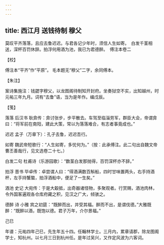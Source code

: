 ```yaml
---
---
---
```

title: 西江月 送钱待制 穆父
---







莫叹平齐落落，且应去鲁迟迟。与君各记少年时，须信人生如寄。　白发千茎相送，深杯百罚休辞。拍浮何用酒为池，我已为君德醉。　傅注本卷二





【校】


傅注本“平齐”作“平原”。 毛本题无“穆父”二字，余同傅本。





【朱注】


案诗集施注：钱勰字穆父，以龙图阁待制知开封府。坐奏狱空不实，出知越州，时元祐三年九月。词有“去鲁”语，当为是年作。编戊辰。





【笺】


落落 后汉书 耿弇传：弇讨张步，步平散去。车驾至临淄劳军，群臣大会，帝谓弇曰：“将军前在南阳，建此大策，常以为落落难合，有志者事竟成也。”

迟迟 孟子（万章下）：孔子去鲁，迟迟吾行。

如寄 魏武帝短歌行：“人生如寄，多忧何为。”（按：此承傅注。此二句出自魏文帝 曹丕善哉行，见文选卷二十七。）

白发二句 杜甫诗（乐游园歌）：“数茎白发那抛得，百罚深杯亦不辞。”

拍浮 晋书 毕卓传：卓尝谓人曰：“得酒满数百斛船，四时甘味置两头，右手持酒杯，左手持蟹螯，拍浮酒船中，便足了一生矣。”

酒池 史记 大宛传：于是大觳抵，出奇器诸怪物，多聚观者。行赏赐，酒池肉林，令外国客遍观各仓库府藏之积，见汉之广大，倾骇之。

德醉 诗 小雅 宾之初筵：“既醉而出，并受其福。醉而不出，是谓伐德。”大雅既醉：“既醉以酒，既饱以德。君子万年，介尔景福。”





己巳


年谱：元祐四年己巳，先生年五十四。任翰林学士。三月内，累章请郡，除龙图阁学士，知杭州。以七月三日到杭州任。是年过吴兴，又作定风波为六客词。